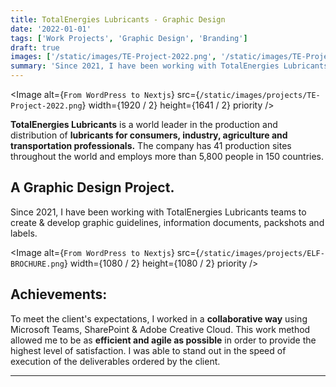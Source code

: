 ```yaml
---
title: TotalEnergies Lubricants - Graphic Design
date: '2022-01-01'
tags: ['Work Projects', 'Graphic Design', 'Branding']
draft: true
images: ['/static/images/TE-Project-2022.png', '/static/images/TE-Project-2022.png']
summary: 'Since 2021, I have been working with TotalEnergies Lubricants teams to create & develop graphic guidelines...'
---
```


<Image
  alt={`From WordPress to Nextjs`}
  src={`/static/images/projects/TE-Project-2022.png`}
  width={1920 / 2}
  height={1641 / 2}
  priority
/>

**TotalEnergies Lubricants** is a world leader in the production and distribution of **lubricants for consumers, industry, agriculture and transportation professionals.** The company has 41 production sites throughout the world and employs more than 5,800 people in 150 countries.

## A Graphic Design Project.

Since 2021, I have been working with TotalEnergies Lubricants teams to create & develop graphic guidelines, information documents, packshots and labels.

<Image
  alt={`From WordPress to Nextjs`}
  src={`/static/images/projects/ELF-BROCHURE.png`}
  width={1080 / 2}
  height={1080 / 2}
  priority
/>

## Achievements:

To meet the client's expectations, I worked in a **collaborative way** using Microsoft Teams, SharePoint & Adobe Creative Cloud. This work method allowed me to be as **efficient and agile as possible** in order to provide the highest level of satisfaction. I was able to stand out in the speed of execution of the deliverables ordered by the client.

---
